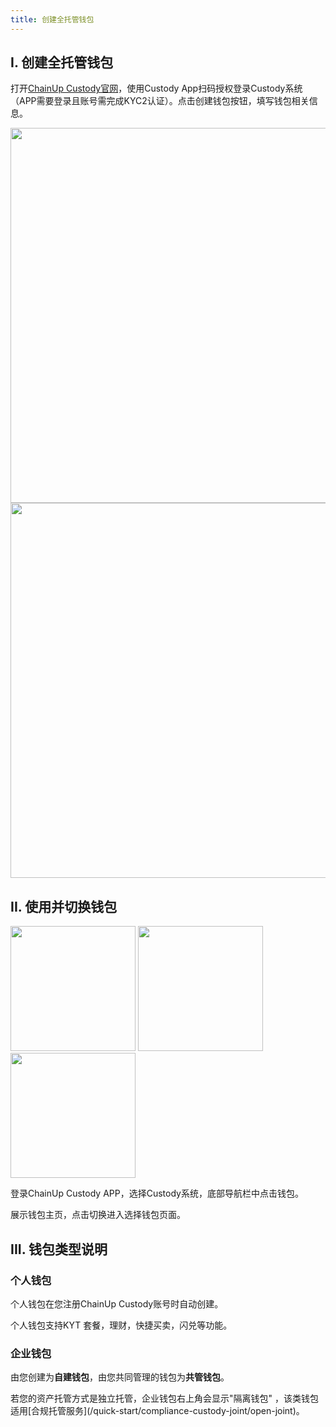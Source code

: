```yaml
---
title: 创建全托管钱包
---
```


## I. 创建全托管钱包



打开[ChainUp Custody官网](https://custody.chainup.com/zh-CN/login)，使用Custody App扫码授权登录Custody系统（APP需要登录且账号需完成KYC2认证）。点击创建钱包按钮，填写钱包相关信息。
<div className="w-full flex items-center justify-center">
    <CardGroup cols={2}>
        <img src="/images/quickstart/login-custody_cn.png" width="600"/>
        <img src="/images/quickstart/login-custody2_cn.png" width="600"/>
    </CardGroup>
</div>


## II. 使用并切换钱包
<div className="w-full flex items-center justify-center">
    <CardGroup cols={3}>
        <img src="/images/quickstart/login2_cn.png" width="200"/>
        <img src="/images/quickstart/login-wallet1_cn.png" width="200"/>
        <img src="/images/quickstart/login-wallet2_cn.png" width="200"/>
    </CardGroup>
</div>

登录ChainUp Custody APP，选择Custody系统，底部导航栏中点击钱包。

展示钱包主页，点击切换进入选择钱包页面。


## III. 钱包类型说明

### 个人钱包
个人钱包在您注册ChainUp Custody账号时自动创建。

个人钱包支持KYT 套餐，理财，快捷买卖，闪兑等功能。 


### 企业钱包

由您创建为**自建钱包**，由您共同管理的钱包为**共管钱包**。


<Tip> 
若您的资产托管方式是独立托管，企业钱包右上角会显示"隔离钱包" ，该类钱包适用[合规托管服务](/quick-start/compliance-custody-joint/open-joint)。
</Tip>

